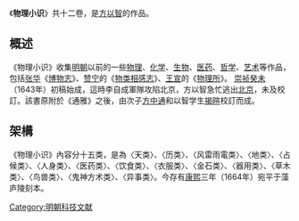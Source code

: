 {{古籍
|圖片 = [[File:物理小識全-007.jpg|250px]]
|圖片說明 =物理小识书影
|全名 = 物理小識
|原名 =物理小識
|別名 =物理小識
|假名 = <!-- 日本典籍 -->
|諺文 = <!-- 朝鮮典籍 -->
|羅馬拼音 = <!-- 典籍的原文唸法 -->
|撰者 = 方以智
|託名作者 = 方以智
|編集者 = <!-- 編集、編纂者 -->
|輯錄者 = <!-- 輯佚者 -->
|類型 = <!-- 書的類型，如小說、雜誌、漫畫等 -->
|文字 = 漢文
|國家 = 大明
|成書年代 = 1643年
|亡佚年代 = <!-- 何時散佚 -->
|偽託年代 = <!-- 偽書的成書年代 -->
|注解者 = <!-- 注解者 -->
|篇數 = <!-- 篇數 -->
|原書篇數 = <!-- 原書篇數 -->
|今本篇數 = <!-- 今本存幾篇 -->
|卷數 = 十二卷
|原書卷數 = 十二卷
|今本卷數 = 十二卷
|最初著錄 = 通雅
|版本 = [[康熙|康熙]]三年（1664年）宛平于藻庐陵刻本
|分類 = <!-- 四部分類方法 -->
}}

《'''物理小识'''》共十二卷，是[[方以智|方以智]]的作品。

==概述==
《物理小识》收集[[明朝|明朝]]以前的一些[[物理|物理]]、[[化学|化学]]、[[生物|生物]]、[[医药|医药]]、[[哲学|哲学]]、[[艺术|艺术]]等作品，包括[[张华|张华]]《[[博物志_(張華)|博物志]]》、[[赞宁|赞宁]]的《[[物类相感志|物类相感志]]》、[[王宣|王宣]]的《[[物理所|物理所]]》。 [[崇祯|崇祯]][[癸未|癸未]]（1643年）初稿始成，這時李自成軍隊攻陷北京，方以智急忙逃出[[北京|北京]]，未及校訂。該書原附於《通雅》之後，由次子[[方中通|方中通]]和以智学生[[揭暄|揭暄]]校訂而成。

==架構==
《物理小识》內容分十五类，是為〈天类〉、〈历类〉、〈风雷雨電类〉、〈地类〉、〈占候类〉、〈人身类〉、〈医药类〉、〈饮食类〉、〈衣服类〉、〈金石类〉、〈器用类〉、〈草木类〉、〈鸟兽类〉、〈鬼神方术类〉、〈异事类〉。今存有[[康熙|康熙]]三年（1664年）宛平于藻庐陵刻本。

[[Category:明朝科技文献|Category:明朝科技文献]]